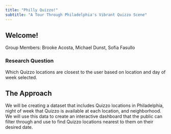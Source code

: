```yaml
---
title: "Philly Quizzo!"
subtitle: "A Tour Through Philadelphia's Vibrant Quizzo Scene"
---
```


## Welcome! 

Group Members: Brooke Acosta, Michael Dunst, Sofia Fasullo

### Research Question

Which Quizzo locations are closest to the user based on location and day of week selected. 

## The Approach

We will be creating a dataset that includes Quizzo locations in Philadelphia, night of week that Quizzo is available at each location, and neighborhood.  We will use this data to create an interactive dashboard that the public can filter through and use to find Quizzo locations nearest to them on their desired date. 

